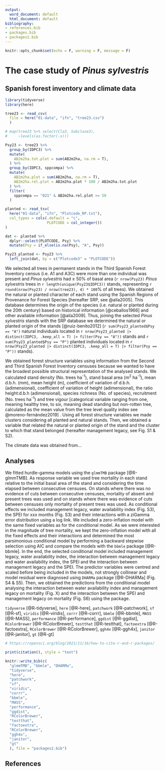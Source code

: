 ```yaml
---
output:
  word_document: default
  html_document: default
bibliography:
- references.bib
- packages.bib
- packages2.bib
---
```


```r
knitr::opts_chunk$set(echo = F, warning = F, message = F)
```

# The case study of *Pinus sylvestris*

## Spanish forest inventory and climate data

```r

library(tidyverse)
library(here)

tree23 <- read_csv(
  file = here("01-data", "ifn", "tree23.csv")
  )

# map(tree23 %>% select(Cla3, Subclase3),
#     ~levels(as.factor(.x)))

Psy23 <- tree23 %>% 
  group_by(IDPC3) %>% 
  mutate(
    AB2m2ha.tot.plot = sum(AB2m2ha, na.rm = T),
  ) %>% 
  group_by(IDPC3, sppcompa) %>% 
  mutate(
    AB2m2ha.plot = sum(AB2m2ha, na.rm = T), 
    AB2m2ha.rel.plot = AB2m2ha.plot * 100 / AB2m2ha.tot.plot
  ) %>% 
  filter(
    sppcompa == "021" & AB2m2ha.rel.plot >= 50
  )

planted <- read_tsv(
  here("01-data", "ifn", "Plotcode_RP.txt"),
  col_types = cols(.default = "c",
                   PLOTCODE = col_integer())
)

dat <- planted %>%
  dplyr::select(PLOTCODE, Psy) %>%
  mutate(Psy = if_else(is.na(Psy), "A", Psy))

Psy23_planted <- Psy23 %>%
  left_join(dat, by = c("Plotcode3" = "PLOTCODE"))

```

We selected all trees in permanent stands in the Third Spanish Forest Inventory census (i.e. A1 and A3C) were more than one individual was present and *Pinus sylvestris* had $\geq$ 50% of basal area (`r nrow(Psy23)` *Pinus sylvestris* trees in `r length(unique(Psy23$IDPC3))` stands, representing `r round(nrow(Psy23) / nrow(tree23), 4) * 100`% of all trees). We obtained the natural or planted character of each stand using the Spanish Regions of Provenance for Forest Species [hereafter SRP, see @alía2005]. This database determines the origin of the species (i.e. natural or planted during the 20th century) based on historical information [@ceballos1966] and other available information [@alía2009]. Thus, joining the selected *Pinus sylvestris* stands with the SRP database we determined the natural or planted origin of the stands [@ruiz-benito2012] (`r sum(Psy23_planted$Psy == "A")` natural individuals located in `r nrow(Psy23_planted |> distinct(IDPC3, .keep_all = T) |> filter(Psy == "A"))` stands and `r sum(Psy23_planted$Psy == "P")` planted individuals located in `r nrow(Psy23_planted |> distinct(IDPC3, .keep_all = T) |> filter(Psy == "P"))` stands).

We obtained forest structure variables using information from the Second and Third Spanish Forest Inventory censuses because we wanted to have the broadest possible structural representation of the analysed stands. We calculated stand density (No. trees ha^-1^), stand basal area (m^2^ ha^-1^), mean d.b.h. (mm), mean height (m), coefficient of variation of d.b.h. (adimensional), coefficient of variation of height (adimensional), the ratio height:d.b.h (adimensional), species richness (No. of species), recruitment (No. trees ha^-1^) and tree vigour [categorical variable ranging from one, meaning healthy tree, to six, meaning dead standing but non-rotten tree, calculated as the mean value from the tree level quality index see @moreno-fernández2019] <!--#  meaning (1) healthy, vigorous and dominant tree, (2) healthy and non-dominated tree with some formation defects; (3) dominated tree with poor health;(4) diseased, weak and old tree with many formation defects; 5) severely diseased tree; and (6) dead standing but non-rotten tree. -->. Using all forest structure variables we made clusters considering all planted and natural stands. Then, we obtained a variable that related the natural or planted origin of the stand and the cluster to which that stand belonged (hereafter management legacy, see Fig. S1 & S2).

The climate data was obtained from... <!--# paloma-->

## Analyses

We fitted hurdle-gamma models using the `glmmTMB` package [@R-glmmTMB]. As response variable we used tree mortality in each stand relative to the initial basal area of the stand and considering the time elapsed between consecutive censuses. On stands where there was no evidence of cuts between consecutive censuses, mortality of absent and present trees was used and on stands where there was evidence of cuts between censuses only mortality of present trees was used. As conditional effects we included management legacy, water availability index (Fig. S3), the SPEI for xxx months (Fig. S3) and their interactions<!--# paloma: SPEI for xxx months --> with a ziGamma error distribution using a log link. We included a zero-inflation model with the same fixed variables as for the conditional model. As we were interested in the magnitude of tree mortality, we kept the zero-inflation model with all the fixed effects and their interactions and determined the most parsimonious conditional model by performing a backward stepwise selection using AIC and compare the models with the `bbmle` package [@R-bbmle]. In the end, the selected conditional model included management legacy, water availability index, the interaction between management legacy and water availability index, the SPEI and the interaction between management legacy and the SPEI. The predictor variables were centred and scaled before being included in the models, not strongly collinear and model residual were diagnosed using `DHARMa` package [@R-DHARMa] (Fig. S4 & S5). Then, we obtained the predictions from the conditional model analysing the interaction between water availability index and management legacy on mortality (Fig. X) and the interaction between the SPEI and management legacy on mortality (Fig. S6) using the package.

`tidyverse` [@R-tidyverse],
`here` [@R-here],
`patchwork` [@R-patchwork],
`sf` [@R-sf],
`viridis` [@R-viridis],
`corrr` [@R-corrr],
`bbmle` [@R-bbmle],
`MASS` [@R-MASS],
`performance` [@R-performance],
`ggdist` [@R-ggdist],
`RColorBrewer` [@R-RColorBrewer],
`testthat` [@R-testthat],
`factoextra` [@R-factoextra],
`RColorBrewer` [@R-RColorBrewer],
`ggh4x` [@R-ggh4x],
`janitor` [@R-janitor],
`gt` [@R-gt]

```r
# https://ropensci.org/blog/2021/11/16/how-to-cite-r-and-r-packages/

print(citation(), style = "text")

knitr::write_bib(c(
  "glmmTMB", "bbmle", "DHARMa",
  "tidyverse",
  "here",
  "patchwork",
  "sf",
  "viridis",
  "corrr",
  "bbmle",
  "MASS",
  "performance",
  "ggdist",
  "RColorBrewer",
  "testthat",
  "factoextra",
  "RColorBrewer",
  "ggh4x",
  "janitor",
  "gt"
  ), file = "packages2.bib")
```

## References
